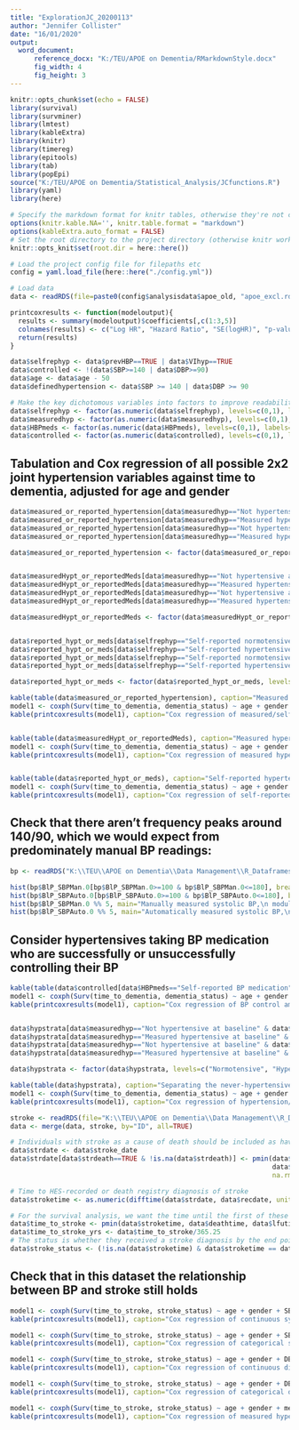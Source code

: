 ```yaml
---
title: "ExplorationJC_20200113"
author: "Jennifer Collister"
date: "16/01/2020"
output: 
  word_document:
      reference_docx: "K:/TEU/APOE on Dementia/RMarkdownStyle.docx"
      fig_width: 4
      fig_height: 3
---
```


```r
knitr::opts_chunk$set(echo = FALSE)
library(survival)
library(survminer)
library(lmtest)
library(kableExtra)
library(knitr)
library(timereg)
library(epitools)
library(tab)
library(popEpi)
source("K:/TEU/APOE on Dementia/Statistical_Analysis/JCfunctions.R")
library(yaml)
library(here)

# Specify the markdown format for knitr tables, otherwise they're not compatible with kableExtra
options(knitr.kable.NA='', knitr.table.format = "markdown")
options(kableExtra.auto_format = FALSE)
# Set the root directory to the project directory (otherwise knitr works in the directory of the Rmd file by default)
knitr::opts_knit$set(root.dir = here::here())

# Load the project config file for filepaths etc
config = yaml.load_file(here::here("./config.yml"))

# Load data
data <- readRDS(file=paste0(config$analysisdata$apoe_old, "apoe_excl.rds"))

printcoxresults <- function(modeloutput){
  results <- summary(modeloutput)$coefficients[,c(1:3,5)]
  colnames(results) <- c("Log HR", "Hazard Ratio", "SE(logHR)", "p-value")
  return(results)
}

```

```r
data$selfrephyp <- data$prevHBP==TRUE | data$VIhyp==TRUE
data$controlled <- !(data$SBP>=140 | data$DBP>=90)
data$age <- data$age - 50
data$definedhypertension <- data$SBP >= 140 | data$DBP >= 90

# Make the key dichotomous variables into factors to improve readability of outputs
data$selfrephyp <- factor(as.numeric(data$selfrephyp), levels=c(0,1), labels=c("Self-reported normotensive", "Self-reported hypertensive"))
data$measuredhyp <- factor(as.numeric(data$measuredhyp), levels=c(0,1), labels=c("Not hypertensive at baseline", "Measured hypertensive at baseline"))
data$HBPmeds <- factor(as.numeric(data$HBPmeds), levels=c(0,1), labels=c("Self-reported no medication", "Self-reported BP medication"))
data$controlled <- factor(as.numeric(data$controlled), levels=c(0,1), labels=c("Inadequately controlled", "Successfully controlled"))

```

## Tabulation and Cox regression of all possible 2x2 joint hypertension variables against time to dementia, adjusted for age and gender

```r
data$measured_or_reported_hypertension[data$measuredhyp=="Not hypertensive at baseline" & data$selfrephyp=="Self-reported normotensive"] <- "Neither"
data$measured_or_reported_hypertension[data$measuredhyp=="Measured hypertensive at baseline" & data$selfrephyp=="Self-reported normotensive"] <- "Measured only"
data$measured_or_reported_hypertension[data$measuredhyp=="Not hypertensive at baseline" & data$selfrephyp=="Self-reported hypertensive"] <- "Self-report only"
data$measured_or_reported_hypertension[data$measuredhyp=="Measured hypertensive at baseline" & data$selfrephyp=="Self-reported hypertensive"] <- "Both"

data$measured_or_reported_hypertension <- factor(data$measured_or_reported_hypertension, levels=c("Neither", "Measured only", "Self-report only", "Both"))


data$measuredHypt_or_reportedMeds[data$measuredhyp=="Not hypertensive at baseline" & data$HBPmeds=="Self-reported no medication"] <- "Neither"
data$measuredHypt_or_reportedMeds[data$measuredhyp=="Measured hypertensive at baseline" & data$HBPmeds=="Self-reported no medication"] <- "Measured hypt"
data$measuredHypt_or_reportedMeds[data$measuredhyp=="Not hypertensive at baseline" & data$HBPmeds=="Self-reported BP medication"] <- "Self-report BP meds"
data$measuredHypt_or_reportedMeds[data$measuredhyp=="Measured hypertensive at baseline" & data$HBPmeds=="Self-reported BP medication"] <- "Both"

data$measuredHypt_or_reportedMeds <- factor(data$measuredHypt_or_reportedMeds, levels=c("Neither", "Measured hypt", "Self-report BP meds", "Both"))


data$reported_hypt_or_meds[data$selfrephyp=="Self-reported normotensive" & data$HBPmeds=="Self-reported no medication"] <- "Neither"
data$reported_hypt_or_meds[data$selfrephyp=="Self-reported hypertensive" & data$HBPmeds=="Self-reported no medication"] <- "Self-report hypt"
data$reported_hypt_or_meds[data$selfrephyp=="Self-reported normotensive" & data$HBPmeds=="Self-reported BP medication"] <- "Self-report BP meds"
data$reported_hypt_or_meds[data$selfrephyp=="Self-reported hypertensive" & data$HBPmeds=="Self-reported BP medication"] <- "Both"

data$reported_hypt_or_meds <- factor(data$reported_hypt_or_meds, levels=c("Neither", "Self-report hypt", "Self-report BP meds", "Both"))


```


```r
kable(table(data$measured_or_reported_hypertension), caption="Measured hypertension at baseline and self-reported hypertension")
model1 <- coxph(Surv(time_to_dementia, dementia_status) ~ age + gender + measured_or_reported_hypertension, data=data)
kable(printcoxresults(model1), caption="Cox regression of measured/self-reported hypertension against time to dementia")


kable(table(data$measuredHypt_or_reportedMeds), caption="Measured hypertension at baseline and self-reported BP medication")
model1 <- coxph(Surv(time_to_dementia, dementia_status) ~ age + gender + measuredHypt_or_reportedMeds, data=data)
kable(printcoxresults(model1), caption="Cox regression of measured hypertension/self-reported BP medication against time to dementia")


kable(table(data$reported_hypt_or_meds), caption="Self-reported hypertension and self-reported BM medication")
model1 <- coxph(Surv(time_to_dementia, dementia_status) ~ age + gender + reported_hypt_or_meds, data=data)
kable(printcoxresults(model1), caption="Cox regression of self-reported hypertension/medication against time to dementia")


```

## Check that there aren't frequency peaks around 140/90, which we would expect from predominately manual BP readings:

```r
bp <- readRDS("K:\\TEU\\APOE on Dementia\\Data Management\\R_Dataframes_TLA\\38358\\BlP_base.rds")

hist(bp$BlP_SBPMan.0[bp$BlP_SBPMan.0>=100 & bp$BlP_SBPMan.0<=180], breaks=seq(100,180,by=1), main="Manually measured systolic BP \nbetween 100 and 180 mmHg", xlab="Systolic BP, mmHg")
hist(bp$BlP_SBPAuto.0[bp$BlP_SBPAuto.0>=100 & bp$BlP_SBPAuto.0<=180], breaks=seq(100,180,by=1), main="Automatically measured systolic BP \nbetween 100 and 180 mmHg", xlab="Systolic BP, mmHg")
hist(bp$BlP_SBPMan.0 %% 5, main="Manually measured systolic BP,\n modulo 5", xlab="Systolic BP modulo 5")
hist(bp$BlP_SBPAuto.0 %% 5, main="Automatically measured systolic BP,\n modulo 5", xlab="Systolic BP modulo 5")
```

## Consider hypertensives taking BP medication who are successfully or unsuccessfully controlling their BP

```r
kable(table(data$controlled[data$HBPmeds=="Self-reported BP medication"]), caption="Control among those on BP medication")
model1 <- coxph(Surv(time_to_dementia, dementia_status) ~ age + gender + controlled, data=data[data$HBPmeds=="Self-reported BP medication",])
kable(printcoxresults(model1), caption="Cox regression of BP control among those taking BP medication against time to dementia")


data$hypstrata[data$measuredhyp=="Not hypertensive at baseline" & data$HBPmeds=="Self-reported no medication"] <- "Normotensive"
data$hypstrata[data$measuredhyp=="Measured hypertensive at baseline" & data$HBPmeds=="Self-reported no medication"] <- "Hypertensive without meds"
data$hypstrata[data$measuredhyp=="Not hypertensive at baseline" & data$HBPmeds=="Self-reported BP medication"] <- "On meds, in control"
data$hypstrata[data$measuredhyp=="Measured hypertensive at baseline" & data$HBPmeds=="Self-reported BP medication"] <- "On meds, uncontrolled"

data$hypstrata <- factor(data$hypstrata, levels=c("Normotensive", "Hypertensive without meds", "On meds, in control", "On meds, uncontrolled"))

kable(table(data$hypstrata), caption="Separating the never-hypertensives and the controlled hypertensives")
model1 <- coxph(Surv(time_to_dementia, dementia_status) ~ age + gender + hypstrata, data=data)
kable(printcoxresults(model1), caption="Cox regression of hypertension/control status against time to dementia")

```

```r
stroke <- readRDS(file="K:\\TEU\\APOE on Dementia\\Data Management\\R_Dataframes_TLA\\38358\\Organised\\stroke.rds")
data <- merge(data, stroke, by="ID", all=TRUE)

# Individuals with stroke as a cause of death should be included as having stroke
data$strdate <- data$stroke_date
data$strdate[data$strdeath==TRUE & !is.na(data$strdeath)] <- pmin(data$stroke_date[data$strdeath==TRUE & !is.na(data$strdeath)],
                                                                  data$deathdate[data$strdeath==TRUE & !is.na(data$strdeath)],
                                                                  na.rm=TRUE)

# Time to HES-recorded or death registry diagnosis of stroke
data$stroketime <- as.numeric(difftime(data$strdate, data$recdate, unit='days'))

# For the survival analysis, we want the time until the first of these end points
data$time_to_stroke <- pmin(data$stroketime, data$deathtime, data$lfutime, data$actime, na.rm=TRUE)
data$time_to_stroke_yrs <- data$time_to_stroke/365.25
# The status is whether they received a stroke diagnosis by the end point
data$stroke_status <- (!is.na(data$stroketime) & data$stroketime == data$time_to_stroke)

```

## Check that in this dataset the relationship between BP and stroke still holds

```r

model1 <- coxph(Surv(time_to_stroke, stroke_status) ~ age + gender + SBP, data=data)
kable(printcoxresults(model1), caption="Cox regression of continuous systolic blood pressure against time to stroke")

model1 <- coxph(Surv(time_to_stroke, stroke_status) ~ age + gender + SBPcat, data=data)
kable(printcoxresults(model1), caption="Cox regression of categorical systolic blood pressure against time to stroke (reference category SBP<=120)")

model1 <- coxph(Surv(time_to_stroke, stroke_status) ~ age + gender + DBP, data=data)
kable(printcoxresults(model1), caption="Cox regression of continuous diastolic blood pressure against time to stroke")

model1 <- coxph(Surv(time_to_stroke, stroke_status) ~ age + gender + DBPcat, data=data)
kable(printcoxresults(model1), caption="Cox regression of categorical diastolic blood pressure against time to stroke (reference category DBP<=80)")

model1 <- coxph(Surv(time_to_stroke, stroke_status) ~ age + gender + measuredhyp, data=data)
kable(printcoxresults(model1), caption="Cox regression of measured hypertensive status at baseline assessment against time to stroke")

```